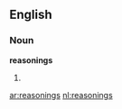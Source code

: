 ==English==

===Noun===
'''reasonings'''
# {{plural of|[[reasoning]]}}

[[ar:reasonings]]
[[nl:reasonings]]
